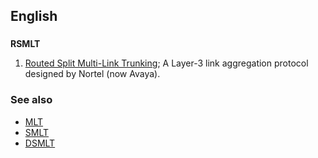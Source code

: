 ==English==

==={{initialism}}===
'''RSMLT'''

# {{computing}} [[w:RSMLT|Routed Split Multi-Link Trunking]]; A Layer-3 link aggregation protocol designed by Nortel (now Avaya).

===See also===
* [[MLT]]
* [[SMLT]]
* [[DSMLT]]